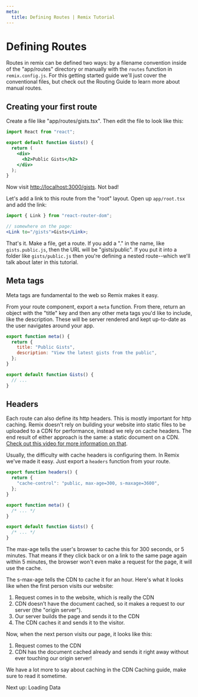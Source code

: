 ```yaml
---
meta:
  title: Defining Routes | Remix Tutorial
---
```



# Defining Routes

Routes in remix can be defined two ways: by a filename convention inside of the "app/routes" directory or manually with the `routes` function in `remix.config.js`. For this getting started guide we'll just cover the conventional files, but check out the <Link to="/dashboard/docs/routing">Routing Guide</Link> to learn more about manual routes.

## Creating your first route

Create a file like "app/routes/gists.tsx". Then edit the file to look like this:

```jsx
import React from "react";

export default function Gists() {
  return (
    <div>
      <h2>Public Gists</h2>
    </div>
  );
}
```

Now visit [http://localhost:3000/gists](http://localhost:3000/gists). Not bad!

Let's add a link to this route from the "root" layout. Open up `app/root.tsx` and add the link:

```jsx
import { Link } from "react-router-dom";

// somewhere on the page:
<Link to="/gists">Gists</Link>;
```

That's it. Make a file, get a route. If you add a "." in the name, like `gists.public.js`, then the URL will be "gists/public". If you put it into a folder like `gists/public.js` then you're defining a nested route--which we'll talk about later in this tutorial.

## Meta tags

Meta tags are fundamental to the web so Remix makes it easy.

From your route component, export a `meta` function. From there, return an object with the "title" key and then any other meta tags you'd like to include, like the description. These will be server rendered and kept up-to-date as the user navigates around your app.

```jsx
export function meta() {
  return {
    title: "Public Gists",
    description: "View the latest gists from the public",
  };
}

export default function Gists() {
  // ...
}
```

## Headers

Each route can also define its http headers. This is mostly important for http caching. Remix doesn't rely on building your website into static files to be uploaded to a CDN for performance, instead we rely on cache headers. The end result of either approach is the same: a static document on a CDN. [Check out this video for more information on that](https://youtu.be/bfLFHp7Sbkg).

Usually, the difficulty with cache headers is configuring them. In Remix we've made it easy. Just export a `headers` function from your route.

```jsx
export function headers() {
  return {
    "cache-control": "public, max-age=300, s-maxage=3600",
  };
}

export function meta() {
  /* ... */
}

export default function Gists() {
  /* ... */
}
```

The max-age tells the user's browser to cache this for 300 seconds, or 5 minutes. That means if they click back or on a link to the same page again within 5 minutes, the browser won't even make a request for the page, it will use the cache.

The s-max-age tells the CDN to cache it for an hour. Here's what it looks like when the first person visits our website:

1. Request comes in to the website, which is really the CDN
2. CDN doesn't have the document cached, so it makes a request to our server (the "origin server").
3. Our server builds the page and sends it to the CDN
4. The CDN caches it and sends it to the visitor.

Now, when the next person visits our page, it looks like this:

1. Request comes to the CDN
2. CDN has the document cached already and sends it right away without ever touching our origin server!

We have a lot more to say about caching in the <Link to="/dashboard/cdn-caching">CDN Caching</Link> guide, make sure to read it sometime.

<div className="next-prev-links">
  <Link className="next" to="../loading-data">
    Next up: Loading Data
  </Link>
</div>
